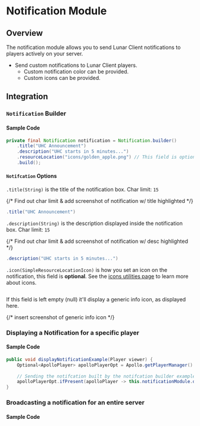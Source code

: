 # Notification Module

## Overview

The notification module allows you to send Lunar Client notifications to players actively on your server.

- Send custom notifications to Lunar Client players.
  - Custom notification color can be provided.
  - Custom icons can be provided.

## Integration

### `Notification` Builder

#### Sample Code

```java
private final Notification notification = Notification.builder()
    .title("UHC Announcement")
    .description("UHC starts in 5 minutes...")
    .resourceLocation("icons/golden_apple.png") // This field is optional
    .build();
```

#### `Notifcation` Options


`.title(String)` is the title of the notification box. Char limit: `15`

{/* Find out char limit & add screenshot of notification w/ title highlighted */}

```java
.title("UHC Announcement")
```

`.description(String)` is the description displayed inside the notification box. Char limit: `15`

{/* Find out char limit & add screenshot of notification w/ desc highlighted */}

```java
.description("UHC starts in 5 minutes...")
```

`.icon(SimpleResourceLocationIcon)` is how you set an icon on the notification, this field is **optional**. See the [icons utilities page](/apollo/developers/utilities/icons) to learn more about icons.

```java

```

If this field is left empty (null) it'll display a generic info icon, as displayed here.

{/* insert screenshot of generic info icon */}

### Displaying a Notification for a specific player

#### Sample Code

```java
public void displayNotificationExample(Player viewer) {
    Optional<ApolloPlayer> apolloPlayerOpt = Apollo.getPlayerManager().getPlayer(viewer.getUniqueId());
    
    // Sending the notifcation built by the notifcation builder example above, "uhcAnnouncement", to the player.
    apolloPlayerOpt.ifPresent(apolloPlayer -> this.notificationModule.displayNotification(apolloPlayer, this.uhcAnnouncement));
}
```

### Broadcasting a notification for an entire server

#### Sample Code

```java

```
